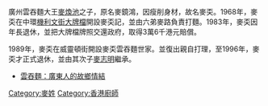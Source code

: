 {{autobiography|time=2016-10-16T21:02:33+00:00}}
廣州雲吞麵大王[[麥煥池|麥煥池]]之子，原名麥鏡鴻，因瘦削身材，故名麥奀。1968年，麥奀在中環[[機利文街|機利文街]][[大牌檔|大牌檔]]開設麥奀記，並由六弟麥路負責打麵。1983年，麥奀因年長退休，並把大牌檔牌照交還政府，取得3萬6千港元賠償。

1989年，麥奀在威靈頓街開設麥奀雲吞麵世家。並復出親自打理，至1996年，麥奀才正式退休，並由其次子[[麥志明|麥志明]]繼承。
*[https://web.archive.org/web/20161116225410/http://www.hkmnews.com/site/news/2015/06/21/%E9%9B%B2%E5%90%9E%E9%BA%B5.html 雲吞麵：廣東人的故鄉情結]
[[Category:麥姓|Category:麥姓]]
[[Category:香港廚師|Category:香港廚師]]